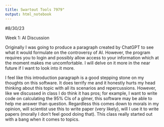 ---
title: Swartout Tools 7979"
output: html_notebook
---
#8/30/23

Week 1: AI Discussion 

Originally I was going to produce a paragraph created by ChatGPT to see what it would formulate on the controversy of AI. However, the program requires you to login and possibly allow access to your information which at the moment makes me uncomfortable. I will delve on it more in the near future if I want to look into it more.

I feel like this introduction paragraph is a good stepping stone on my thoughts on this software. It does terrify me and it honestly hurts my head thinking about this topic with all its scenarios and repercussions. However, like we discussed in class I do think it has pros; for example, I want to write code on calculating the 95% CIs of a glmer, this software may be able to help me answer than question. Regardless this comes down to morals in my opinion, will scientist use this to write paper (very likely), will I use it to write papers (morally I don't feel good doing that). This class really started out with a bang when it comes to topics.

